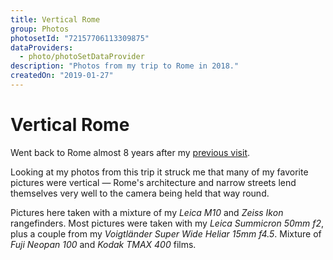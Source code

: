 ```yaml
---
title: Vertical Rome
group: Photos
photosetId: "72157706113309875"
dataProviders:
  - photo/photoSetDataProvider
description: "Photos from my trip to Rome in 2018."
createdOn: "2019-01-27"
---
```



# Vertical Rome

Went back to Rome almost 8 years after my [previous visit](/photos/rome.html).

Looking at my photos from this trip it struck me that many of my favorite pictures were vertical — Rome's architecture and narrow streets lend themselves very well to the camera being held that way round.

Pictures here taken with a mixture of my _Leica M10_ and _Zeiss Ikon_ rangefinders. Most pictures were taken with my _Leica Summicron 50mm f2_, plus a couple from my _Voigtländer Super Wide Heliar 15mm f4.5_. Mixture of _Fuji Neopan 100_ and _Kodak TMAX 400_ films.

<PhotoSet />
